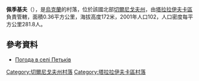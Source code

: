 {{coord|50|53|5|N|33|0|42|E|scale:100000|display=title}}

'''佩季基夫'''（{{lang-uk|Петьків}}），是[[烏克蘭|烏克蘭]]的村落，位於該國北部[[切爾尼戈夫州|切爾尼戈夫州]]，由[[塔拉拉伊夫卡區|塔拉拉伊夫卡區]]負責管轄，面積0.36平方公里，海拔高度172米，2001年人口102，人口密度每平方公里281.8人。

==參考資料==
* [http://weather.in.ua/ua/chernigovskaja/20299 Погода в селі Петьків] {{Wayback|url=http://weather.in.ua/ua/chernigovskaja/20299 |date=20111220131423 }}

[[Category:切爾尼戈夫州村落|Category:切爾尼戈夫州村落]]
[[Category:塔拉拉伊夫卡區村落|Category:塔拉拉伊夫卡區村落]]


{{Chernihiv-geo-stub}}